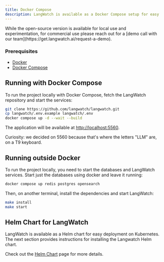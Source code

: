 ```yaml
---
title: Docker Compose
description: LangWatch is available as a Docker Compose setup for easy deployment on your local machine
---
```


<Note>
While the open-source version is available for local use and experimentation, for commercial use please reach out for a [demo call with our team](https://get.langwatch.ai/request-a-demo).
</Note>


### Prerequisites

- [Docker](https://docs.docker.com/get-docker/)
- [Docker Compose](https://docs.docker.com/compose/install/)


## Running with Docker Compose

To run the project locally with Docker Compose, fetch the LangWatch repository and start the services:

```bash
git clone https://github.com/langwatch/langwatch.git
cp langwatch/.env.example langwatch/.env
docker compose up -d --wait --build
```

The application will be available at [http://localhost:5560](http://localhost:5560).

<Note>
 Curiosity: we decided on 5560 because that's where the letters "LLM" are, on a T9 keyboard.
</Note>

## Running outside Docker

To run the project locally, you need to start the databases and LangWatch services.
Start just the databases using docker and leave it running:

```bash
docker compose up redis postgres opensearch
```
Then, on another terminal, install the dependencies and start LangWatch:

```bash
make install
make start
```

## Helm Chart for LangWatch

LangWatch is available as a Helm chart for easy deployment on Kubernetes. The next section provides instructions for installing the Langwatch Helm chart.

Check out the [Helm Chart](/self-hosting/helm) page for more details.
